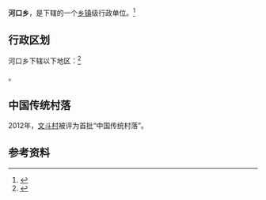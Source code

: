 {{中国乡级行政区|52/26/28/206/000}}

'''河口乡'''，是{{PRC admin/fullname|52/26/28/206/000|3}}下辖的一个[[乡镇|乡镇]]级行政单位。<ref>{{PRC admin/ref sgc|{{PRC admin/parent|52/26/28/206/000}}}}</ref>

== 行政区划 ==

河口乡下辖以下地区：<ref>{{PRC admin/ref sgc|52/26/28/206/000}}</ref>

{{PRC admin/children|52/26/28/206/000}}。

==中国传统村落==
2012年，[[文斗村|文斗村]]被评为首批“中国传统村落”。

== 参考资料 ==

{{reflist}}

{{行政区划小作品}}
{{PRC admin/navcat|52/26/28/206/000}}